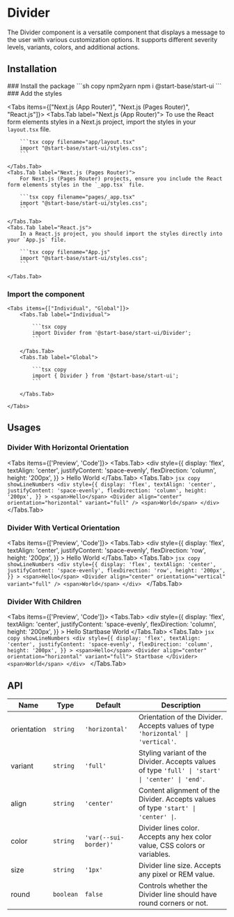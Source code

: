 
# Divider

The Divider component is a versatile component that displays a message to the user with various customization options. It supports different severity levels, variants, colors, and additional actions.

## Installation

<Steps>
### Install the package
```sh copy npm2yarn
npm i @start-base/start-ui
```
### Add the styles

<Tabs items={["Next.js (App Router)", "Next.js (Pages Router)", "React.js"]}>
    <Tabs.Tab label="Next.js (App Router)">
        To use the React form elements styles in a Next.js project, import the styles in your `layout.tsx` file.

        ```tsx copy filename="app/layout.tsx"
        import "@start-base/start-ui/styles.css";
        ```

    </Tabs.Tab>
    <Tabs.Tab label="Next.js (Pages Router)">
        For Next.js (Pages Router) projects, ensure you include the React form elements styles in the `_app.tsx` file.

        ```tsx copy filename="pages/_app.tsx"
        import "@start-base/start-ui/styles.css";
        ```

    </Tabs.Tab>
    <Tabs.Tab label="React.js">
        In a React.js project, you should import the styles directly into your `App.js` file.

        ```tsx copy filename="App.js"
        import "@start-base/start-ui/styles.css";
        ```

    </Tabs.Tab>

</Tabs>

### Import the component

    <Tabs items={["Individual", "Global"]}>
        <Tabs.Tab label="Individual">

            ```tsx copy
            import Divider from '@start-base/start-ui/Divider';
            ```

        </Tabs.Tab>
        <Tabs.Tab label="Global">

            ```tsx copy
            import { Divider } from '@start-base/start-ui';
            ```

        </Tabs.Tab>

    </Tabs>

</Steps>

## Usages

### Divider With Horizontal Orientation

<Tabs items={['Preview', 'Code']}>
  <Tabs.Tab>
    <Preview width="200px">
      <div
        style={{
          display: 'flex',
          textAlign: 'center',
          justifyContent: 'space-evenly',
          flexDirection: 'column',
          height: '200px',
        }}
      >
        <span>Hello</span>
        <Divider align="center" orientation="horizontal" variant="full" />
        <span>World</span>
      </div>
    </Preview>
  </Tabs.Tab>
  <Tabs.Tab>
    ```jsx copy showLineNumbers
    <div
      style={{
        display: 'flex',
        textAlign: 'center',
        justifyContent: 'space-evenly',
        flexDirection: 'column',
        height: '200px',
      }}
    >
      <span>Hello</span>
      <Divider align="center" orientation="horizontal" variant="full" />
      <span>World</span>
    </div>
    ```
  </Tabs.Tab>
</Tabs>

### Divider With Vertical Orientation

<Tabs items={['Preview', 'Code']}>
  <Tabs.Tab>
    <Preview width="200px">
      <div
        style={{
          display: 'flex',
          textAlign: 'center',
          justifyContent: 'space-evenly',
          flexDirection: 'row',
          height: '200px',
        }}
      >
        <span>Hello</span>
        <Divider align="center" orientation="vertical" variant="full" />
        <span>World</span>
      </div>
    </Preview>
  </Tabs.Tab>
  <Tabs.Tab>
    ```jsx copy showLineNumbers
    <div
      style={{
        display: 'flex',
        textAlign: 'center',
        justifyContent: 'space-evenly',
        flexDirection: 'row',
        height: '200px',
      }}
    >
      <span>Hello</span>
      <Divider align="center" orientation="vertical" variant="full" />
      <span>World</span>
    </div>
    ```
  </Tabs.Tab>
</Tabs>

### Divider With Children

<Tabs items={['Preview', 'Code']}>
  <Tabs.Tab>
    <Preview width="200px">
      <div
        style={{
          display: 'flex',
          textAlign: 'center',
          justifyContent: 'space-evenly',
          flexDirection: 'column',
          height: '200px',
        }}
      >
        <span>Hello</span>
        <Divider align="center" orientation="horizontal" variant="full">
          Startbase
        </Divider>
        <span>World</span>
      </div>
    </Preview>
  </Tabs.Tab>
  <Tabs.Tab>
    ```jsx copy showLineNumbers
    <div
      style={{
        display: 'flex',
        textAlign: 'center',
        justifyContent: 'space-evenly',
        flexDirection: 'column',
        height: '200px',
      }}
    >
      <span>Hello</span>
      <Divider align="center" orientation="horizontal" variant="full">
        Startbase
      </Divider>
      <span>World</span>
    </div>
    ```
  </Tabs.Tab>
</Tabs>

## API

| Name        | Type      | Default               | Description                                                                                      |
| ----------- | --------- | --------------------- | ------------------------------------------------------------------------------------------------ |
| orientation | `string`  | `'horizontal'`        | Orientation of the Divider. Accepts values of type `'horizontal' \| 'vertical'`.                 |
| variant     | `string`  | `'full'`              | Styling variant of the Divider. Accepts values of type `'full' \| 'start' \| 'center' \| 'end'`. |
| align       | `string`  | `'center'`            | Content alignment of the Divider. Accepts values of type `'start' \| 'center' \|`.               |
| color       | `string`  | `'var(--sui-border)'` | Divider lines color. Accepts any hex color value, CSS colors or variables.                       |
| size        | `string`  | `'1px'`               | Divider line size. Accepts any pixel or REM value.                                               |
| round       | `boolean` | `false`               | Controls whether the Divider line should have round corners or not.                              |
